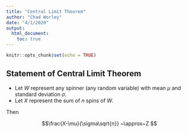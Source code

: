 ```yaml
---
title: "Central Limit Theorem"
author: "Chad Worley"
date: "4/1/2020"
output: 
  html_document:
    toc: true
---
```


```r
knitr::opts_chunk$set(echo = TRUE)
```

## Statement of Central Limit Theorem


* Let $W$ represent any spinner (any random variable) with mean $\mu$ and standard deviation $\sigma$.
* Let $X$ represent the sum of $n$ spins of $W$.

Then

$$\frac{X-\mu}{\sigma\sqrt{n}} ~\approx~Z $$